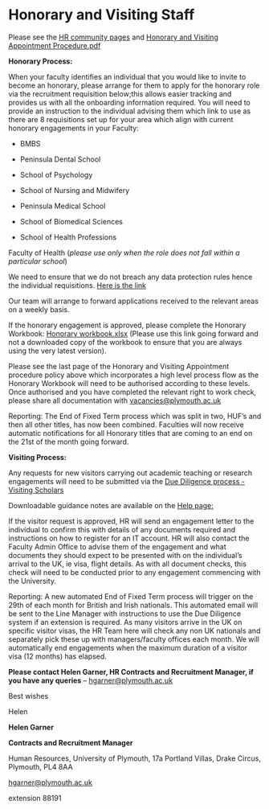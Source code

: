 # Honorary and Visiting Staff

Please see the [HR community pages](https://liveplymouthac.sharepoint.com/sites/u114/SitePages/Recruitment.aspx) and [Honorary and Visiting Appointment Procedure.pdf](https://liveplymouthac.sharepoint.com/sites/u114/HR%20portal%20documents/Forms/AllItems.aspx?id=%2fsites%2fu114%2fHR+portal+documents%2fContracts%2fVisiting_Honorary_Volunteers%2fHonorary+and+Visiting+Appointment+Procedure.pdf&parent=%2fsites%2fu114%2fHR+portal+documents%2fContracts%2fVisiting_Honorary_Volunteers&xsdata=MDV8MDJ8am9uLm1heUBwbHltb3V0aC5hYy51a3xhNTA1YzMwNTBhM2Y0ODFhYzA3MjA4ZGM1ZGYwNjI4NXw1NDM3ZTdlYjgzZmI0ZDFhYmZkM2JiMjQ3ZTA2MWJmMXwxfDB8NjM4NDg4NTM0MzU4MzIwMzgxfFVua25vd258VFdGcGJHWnNiM2Q4ZXlKV0lqb2lNQzR3TGpBd01EQWlMQ0pRSWpvaVYybHVNeklpTENKQlRpSTZJazFoYVd3aUxDSlhWQ0k2TW4wPXwwfHx8&sdata=eUlxNDNrQ1cxTWhxYkZFRWg5N3NnV3BKeTFIR1crSEFOdGd4dDZWU1BXYz0%3d)

**Honorary Process:**

When your faculty identifies an individual that you would like to invite to become an honorary, please arrange for them to apply for the honorary role via the recruitment requisition below;this allows easier tracking and provides us with all the onboarding information required. You will need to provide an instruction to the individual advising them which link to use as there are 8 requisitions set up for your area which align with current honorary engagements in your Faculty:

-   BMBS

-   Peninsula Dental School

-   School of Psychology

-   School of Nursing and Midwifery

-   Peninsula Medical School

-   School of Biomedical Sciences

-   School of Health Professions

Faculty of Health (*please use only when the role does not fall within a particular school*)

We need to ensure that we do not breach any data protection rules hence the individual requisitions. [Here is the link](https://hrservices.plymouth.ac.uk/tlive_webrecruitment/wrd/run/ETREC105GF.open?WVID=3337813Ucg)

Our team will arrange to forward applications received to the relevant areas on a weekly basis.

If the honorary engagement is approved, please complete the Honorary Workbook: [Honorary workbook.xlsx](https://liveplymouthac.sharepoint.com/sites/u114/HR%20portal%20documents/Recruitment/Honorary%20workbook.xlsx?web=1&xsdata=MDV8MDJ8am9uLm1heUBwbHltb3V0aC5hYy51a3xhNTA1YzMwNTBhM2Y0ODFhYzA3MjA4ZGM1ZGYwNjI4NXw1NDM3ZTdlYjgzZmI0ZDFhYmZkM2JiMjQ3ZTA2MWJmMXwxfDB8NjM4NDg4NTM0MzU4MzQ1MDcyfFVua25vd258VFdGcGJHWnNiM2Q4ZXlKV0lqb2lNQzR3TGpBd01EQWlMQ0pRSWpvaVYybHVNeklpTENKQlRpSTZJazFoYVd3aUxDSlhWQ0k2TW4wPXwwfHx8&sdata=MFE5UFNxa2Y2dE5RS1hZK1psTE5CazdiTHpxd1dybEZvZFQrcnVSQU84TT0%3d) (Please use this link going forward and not a downloaded copy of the workbook to ensure that you are always using the very latest version).

Please see the last page of the Honorary and Visiting Appointment procedure policy above which incorporates a high level process flow as the Honorary Workbook will need to be authorised according to these levels. Once authorised and you have completed the relevant right to work check, please share all documentation with [vacancies\@plymouth.ac.uk](mailto:vacancies@plymouth.ac.uk)

Reporting: The End of Fixed Term process which was split in two, HUF’s and then all other titles, has now been combined. Faculties will now receive automatic notifications for all Honorary titles that are coming to an end on the 21st of the month going forward.

**Visiting Process:**

Any requests for new visitors carrying out academic teaching or research engagements will need to be submitted via the [Due Diligence process -Visiting Scholars](https://apply-ethicsonlinesystem.plymouth.ac.uk/)

Downloadable guidance notes are available on the [Help page:](https://apply-ethicsonlinesystem.plymouth.ac.uk/Personalisation/DisplayPage/9)

If the visitor request is approved, HR will send an engagement letter to the individual to confirm this with details of any documents required and instructions on how to register for an IT account. HR will also contact the Faculty Admin Office to advise them of the engagement and what documents they should expect to be presented with on the individual’s arrival to the UK, ie visa, flight details. As with all document checks, this check will need to be conducted prior to any engagement commencing with the University.

Reporting: A new automated End of Fixed Term process will trigger on the 29th of each month for British and Irish nationals. This automated email will be sent to the Line Manager with instructions to use the Due Diligence system if an extension is required. As many visitors arrive in the UK on specific visitor visas, the HR Team here will check any non UK nationals and separately pick these up with managers/faculty offices each month. We will automatically end engagements when the maximum duration of a visitor visa (12 months) has elapsed.

**Please contact Helen Garner, HR Contracts and Recruitment Manager, if you have any queries** – [hgarner\@plymouth.ac.uk](mailto:hgarner@plymouth.ac.uk)

Best wishes

Helen

**Helen Garner**

**Contracts and Recruitment Manager**

Human Resources, University of Plymouth, 17a Portland Villas, Drake Circus, Plymouth, PL4 8AA

[hgarner\@plymouth.ac.uk](mailto:hgarner@plymouth.ac.uk)

extension 88191
